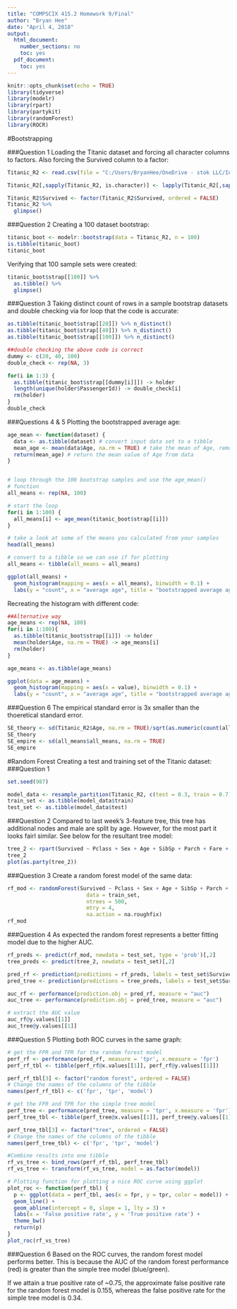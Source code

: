 ```yaml
---
title: "COMPSCIX 415.2 Homework 9/Final"
author: "Bryan Hee"
date: "April 4, 2018"
output:
  html_document:
    number_sections: no
    toc: yes
  pdf_document:
    toc: yes
---
```


```r
knitr::opts_chunk$set(echo = TRUE)
library(tidyverse)
library(modelr)
library(rpart)
library(partykit)
library(randomForest)
library(ROCR)
```

#Bootstrapping

###Question 1
Loading the Titanic dataset and forcing all character columns to factors. Also forcing the Survived column to a factor: 

```r
Titanic_R2 <- read.csv(file = "C:/Users/BryanHee/OneDrive - stok LLC/Intro to Data Science/HW Assignments/Assignment 9/train.csv")

Titanic_R2[,sapply(Titanic_R2, is.character)] <- lapply(Titanic_R2[,sapply(Titanic_R2, is.character)], as.factor)

Titanic_R2$Survived <- factor(Titanic_R2$Survived, ordered = FALSE)
Titanic_R2 %>%
  glimpse()
```

###Question 2
Creating a 100 dataset bootstrap:
```r
titanic_boot <- modelr::bootstrap(data = Titanic_R2, n = 100)
is.tibble(titanic_boot)
titanic_boot
```

Verifying that 100 sample sets were created:
```r
titanic_boot$strap[[100]] %>%
  as.tibble() %>%
  glimpse()
```


###Question 3
Taking distinct count of rows in a sample bootstrap datasets and double checking via for loop that the code is accurate:
```r
as.tibble(titanic_boot$strap[[20]]) %>% n_distinct()
as.tibble(titanic_boot$strap[[40]]) %>% n_distinct()
as.tibble(titanic_boot$strap[[100]]) %>% n_distinct()

##double checking the above code is correct
dummy <- c(20, 40, 100)
double_check <- rep(NA, 3)

for(i in 1:3) {
  as.tibble(titanic_boot$strap[[dummy[i]]]) -> holder
  length(unique(holder$PassengerId)) -> double_check[i]
  rm(holder)
}
double_check
```

###Questions 4 & 5
Plotting the bootstrapped average age:
```r
age_mean <- function(dataset) {
  data <- as.tibble(dataset) # convert input data set to a tibble
  mean_age <- mean(data$Age, na.rm = TRUE) # take the mean of Age, remove NAs
  return(mean_age) # return the mean value of Age from data
}


# loop through the 100 bootstrap samples and use the age_mean()
# function
all_means <- rep(NA, 100)

# start the loop
for(i in 1:100) {
  all_means[i] <- age_mean(titanic_boot$strap[[i]])
}

# take a look at some of the means you calculated from your samples
head(all_means)

# convert to a tibble so we can use if for plotting
all_means <- tibble(all_means = all_means)

ggplot(all_means) +
  geom_histogram(mapping = aes(x = all_means), binwidth = 0.1) +
  labs(y = "count", x = "average age", title = "bootstrapped average age")
```

Recreating the histogram with different code:
```r
##Alternative way
age_means <- rep(NA, 100)
for(i in 1:100){
  as.tibble(titanic_boot$strap[[i]]) -> holder
  mean(holder$Age, na.rm = TRUE) -> age_means[i]
  rm(holder)
}

age_means <- as.tibble(age_means)

ggplot(data = age_means) +
  geom_histogram(mapping = aes(x = value), binwidth = 0.1) +
  labs(y = "count", x = "average age", title = "bootstrapped average age")
```

###Question 6
The empirical standard error is 3x smaller than the thoeretical standard error.

```r
SE_theory <- sd(Titanic_R2$Age, na.rm = TRUE)/sqrt(as.numeric(count(all_means)))
SE_theory
SE_empire <- sd(all_means$all_means, na.rm = TRUE)
SE_empire
```

#Random Forest
Creating a test and training set of the Titanic dataset:
###Question 1
```r
set.seed(987)

model_data <- resample_partition(Titanic_R2, c(test = 0.3, train = 0.7))
train_set <- as.tibble(model_data$train)
test_set <- as.tibble(model_data$test)
```

###Question 2
Compared to last week's 3-feature tree, this tree has additional nodes and male are split by age. However, for the most part it looks fairl similar. See below for the resultant tree model:

```r
tree_2 <- rpart(Survived ~ Pclass + Sex + Age + SibSp + Parch + Fare + Embarked, data = train_set)
tree_2
plot(as.party(tree_2))
```

###Question 3
Create a random forest model of the same data:
```r
rf_mod <- randomForest(Survived ~ Pclass + Sex + Age + SibSp + Parch + Fare + Embarked, 
                         data = train_set, 
                         ntrees = 500, 
                         mtry = 4, 
                         na.action = na.roughfix)
rf_mod
```

###Question 4
As expected the random forest represents a better fitting model due to the higher AUC.

```r
rf_preds <- predict(rf_mod, newdata = test_set, type = 'prob')[,2]
tree_preds <- predict(tree_2, newdata = test_set)[,2]

pred_rf <- prediction(predictions = rf_preds, labels = test_set$Survived)
pred_tree <- prediction(predictions = tree_preds, labels = test_set$Survived)

auc_rf <- performance(prediction.obj = pred_rf, measure = "auc")
auc_tree <- performance(prediction.obj = pred_tree, measure = "auc")

# extract the AUC value
auc_rf@y.values[[1]]
auc_tree@y.values[[1]]
```


###Question 5
Plotting both ROC curves in the same graph:
```r
# get the FPR and TPR for the random forest model
perf_rf <- performance(pred_rf, measure = 'tpr', x.measure = 'fpr')
perf_rf_tbl <- tibble(perf_rf@x.values[[1]], perf_rf@y.values[[1]])

perf_rf_tbl[3] <- factor("random forest", ordered = FALSE)
# Change the names of the columns of the tibble
names(perf_rf_tbl) <- c('fpr', 'tpr', 'model')

# get the FPR and TPR for the simple tree model
perf_tree <- performance(pred_tree, measure = 'tpr', x.measure = 'fpr')
perf_tree_tbl <- tibble(perf_tree@x.values[[1]], perf_tree@y.values[[1]])

perf_tree_tbl[3] <- factor("tree", ordered = FALSE)
# Change the names of the columns of the tibble
names(perf_tree_tbl) <- c('fpr', 'tpr', 'model')

#Combine results into one tibble
rf_vs_tree <- bind_rows(perf_rf_tbl, perf_tree_tbl)
rf_vs_tree <- transform(rf_vs_tree, model = as.factor(model))

# Plotting function for plotting a nice ROC curve using ggplot
plot_roc <- function(perf_tbl) {
  p <- ggplot(data = perf_tbl, aes(x = fpr, y = tpr, color = model)) +
  geom_line() +
  geom_abline(intercept = 0, slope = 1, lty = 3) +
  labs(x = 'False positive rate', y = 'True positive rate') +
  theme_bw()
  return(p)
}
plot_roc(rf_vs_tree)
```

###Question 6
Based on the ROC curves, the random forest model performs better. This is because the AUC of the random forest performance (red) is greater than the simple tree model (blue/green). 

If we attain a true positive rate of ~0.75, the approximate false positive rate for the random forest model is  0.155, whereas the false positive rate for the simple tree model is  0.34.